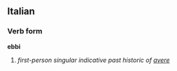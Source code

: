==Italian==
===Verb form===
'''ebbi'''

# ''first-person singular indicative past historic of [[avere]]''